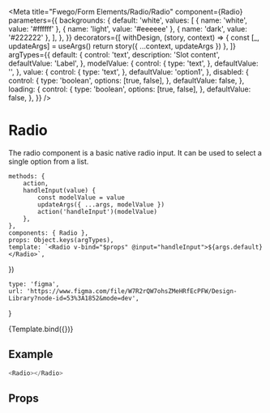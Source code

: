 

<Meta
    title="Fwego/Form Elements/Radio/Radio"
    component={Radio}
    parameters={{
        backgrounds: {
            default: 'white',
            values: [
                { name: 'white', value: '#ffffff' },
                { name: 'light', value: '#eeeeee' },
                { name: 'dark', value: '#222222' },
            ],
        },
    }}
    decorators={[
        withDesign,
        (story, context) => {
            const [_, updateArgs] = useArgs()
            return story({ ...context, updateArgs })
        },
    ]}
    argTypes={{
        default: {
            control: 'text',
            description: 'Slot content',
            defaultValue: 'Label',
        },
        modelValue: {
            control: {
                type: 'text',
            },
            defaultValue: '',
        },
        value: {
            control: {
                type: 'text',
            },
            defaultValue: 'option1',
        },
        disabled: {
            control: {
                type: 'boolean',
                options: [true, false],
            },
            defaultValue: false,
        },
        loading: {
            control: {
                type: 'boolean',
                options: [true, false],
            },
            defaultValue: false,
        },
    }}
/>

# Radio

The radio component is a basic native radio input. It can be used to select a single option from a list.

    methods: {
        action,
        handleInput(value) {
            const modelValue = value
            updateArgs({ ...args, modelValue })
            action('handleInput')(modelValue)
        },
    },
    components: { Radio },
    props: Object.keys(argTypes),
    template: `<Radio v-bind="$props" @input="handleInput">${args.default}</Radio>`,
})

    type: 'figma',
    url: 'https://www.figma.com/file/W7R2rQW7ohsZMeHRfEcPFW/Design-Library?node-id=53%3A1852&mode=dev',
}

<Canvas>
    <Story
        name="Radio"
        parameters={{
            design: config(designConfig),
        }}
    >
        {Template.bind({})}
    </Story>
</Canvas>

## Example

```javascript
<Radio></Radio>
```

## Props

<Props of={Radio} />
